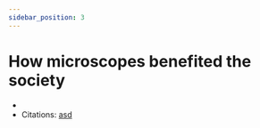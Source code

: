 ```yaml
---
sidebar_position: 3
---
```

# How microscopes benefited the society
- 
- Citations: [asd](https://www.britannica.com/science/bacteria/Evolution-of-bacteria)


